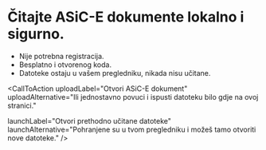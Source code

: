 # Čitajte ASiC-E dokumente lokalno i sigurno.

* Nije potrebna registracija.
* Besplatno i otvorenog koda.
* Datoteke ostaju u vašem pregledniku, nikada nisu učitane.

<CallToAction
  uploadLabel="Otvori ASiC-E dokument"
  uploadAlternative="Ili jednostavno povuci i ispusti datoteku bilo gdje na ovoj stranici."

  launchLabel="Otvori prethodno učitane datoteke"
  launchAlternative="Pohranjene su u tvom pregledniku i možeš tamo otvoriti nove datoteke."
/>
